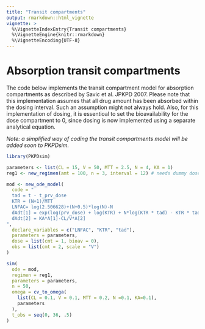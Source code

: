 ```yaml
---
title: "Transit compartments"
output: rmarkdown::html_vignette
vignette: >
  %\VignetteIndexEntry{Transit compartments}
  %\VignetteEngine{knitr::rmarkdown}
  %\VignetteEncoding{UTF-8}
---
```



# Absorption transit compartments

The code below implements the transit compartment model for absorption compartments as described by Savic et al. JPKPD 2007. Please note that this implementation assumes that all drug amount has been absorbed within the dosing interval. Such an assumption might not always hold. Also, for this implementation of dosing, it is essentioal to set the bioavailability for the dose compartment to 0, since dosing is now implemented using a separate analytical equation.

*Note: a simplified way of coding the transit compartments model will be added soon to PKPDsim.*

```r
library(PKPDsim)

parameters <- list(CL = 15, V = 50, MTT = 2.5, N = 4, KA = 1)
reg1 <- new_regimen(amt = 100, n = 3, interval = 12) # needs dummy doses

mod <- new_ode_model(
  code = "
  tad = t - t_prv_dose
  KTR = (N+1)/MTT
  LNFAC= log(2.506628)+(N+0.5)*log(N)-N
  dAdt[1] = exp(log(prv_dose) + log(KTR) + N*log(KTR * tad) - KTR * tad - LNFAC) - KA*A[1]
  dAdt[2] = KA*A[1]-CL/V*A[2]
",
  declare_variables = c("LNFAC", "KTR", "tad"),
  parameters = parameters,
  dose = list(cmt = 1, bioav = 0),
  obs = list(cmt = 2, scale = "V")
)

sim(
  ode = mod,
  regimen = reg1,
  parameters = parameters,
  n = 50,
  omega = cv_to_omega(
    list(CL = 0.1, V = 0.1, MTT = 0.2, N =0.1, KA=0.1),
    parameters
  ),
  t_obs = seq(0, 36, .5)
)
```
